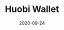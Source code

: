 ---
title: Huobi Wallet
tag: Exchanges
status: publish
date: 2020-09-24
slug: A short description for this item
website: https://www.huobiwallet.com/en/staking/
twitter:
logo: /img/Huobi Wallet.png
telegram:
featured_img: https://wp.gcap1.iotex.io/wp-content/uploads/2020/09/huobi.png
---